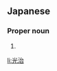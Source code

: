 ==Japanese==
{{ja-kanjitab|こう|じ|yomi=o}}

===Proper noun===
{{ja-pos|proper|こうじ}}

# {{given name|male|lang=ja|sort=こうじ}}

[[li:光治]]